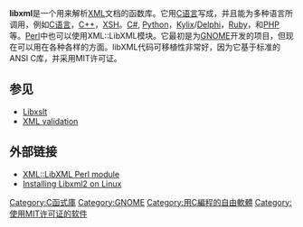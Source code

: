 {{lowercase}}
{{NoteTA|G1=IT|G2=FL}}
{{Infobox Software
| name = libxml2
| logo =
| caption =
| developer =
| released = September 23, 1999
| frequently_updated = yes<!-- Release version update? Don't edit this page, just click on the version number! -->
| programming language = C
| operating system = [[Unix-like|Unix-like]], Windows, CygWin, Mac OS, RISC OS, OS/2, VMS, QNX, MVS...
| genre = [[XML|XML解析器]]
| license = [[MIT许可证|MIT许可证]]
| website= {{URL|http://xmlsoft.org/}}
}}
'''libxml'''是一个用来解析[[XML|XML]]文档的函数库。它用[[C语言|C语言]]写成，并且能为多种语言所调用，例如[[C语言|C语言]]，[[C++|C++]]，[[XSH|XSH]]。[[C♯|C#]], [[Python|Python]]，[[Kylix|Kylix]]/[[Delphi|Delphi]]，[[Ruby|Ruby]]，和[[PHP|PHP]]等。[[Perl|Perl]]中也可以使用XML::LibXML模块。它最初是为[[GNOME|GNOME]]开发的项目，但现在可以用在各种各样的方面。libXML代码可移植性非常好，因为它基于标准的ANSI C库，并采用MIT许可证。

== 参见 ==

* [[Libxslt|Libxslt]]
* [[XML_validation|XML validation]]

== 外部链接 ==
* [http://search.cpan.org/dist/XML-LibXML/ XML::LibXML Perl module] {{Wayback|url=http://search.cpan.org/dist/XML-LibXML/ |date=20180619092453 }}
* [http://www.geeksww.com/tutorials/libraries/libxml/installation/installing_libxml_on_ubuntu_linux.php Installing Libxml2 on Linux] {{Wayback|url=http://www.geeksww.com/tutorials/libraries/libxml/installation/installing_libxml_on_ubuntu_linux.php |date=20190630125349 }}

{{GNOME|state=collapsed}}
{{GTK|state=collapsed}}
{{software-stub}}

[[Category:C函式庫|Category:C函式庫]]
[[Category:GNOME|Category:GNOME]]
[[Category:用C編程的自由軟體|Category:用C編程的自由軟體]]
[[Category:使用MIT许可证的软件|Category:使用MIT许可证的软件]]